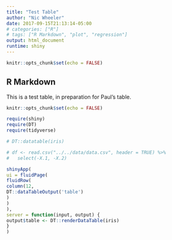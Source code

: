 ```yaml
---
title: "Test Table"
author: "Nic Wheeler"
date: 2017-09-15T21:13:14-05:00
# categories: ["R"]
# tags: ["R Markdown", "plot", "regression"]
output: html_document
runtime: shiny
---
```

  
  ```r
knitr::opts_chunk$set(echo = FALSE)
```

## R Markdown

This is a test table, in preparation for Paul's table.

```r
knitr::opts_chunk$set(echo = FALSE)

require(shiny)
require(DT)
require(tidyverse)

# DT::datatable(iris)

# df <- read.csv("../../data/data.csv", header = TRUE) %>%
#   select(-X.1, -X.2)

shinyApp(
ui = fluidPage(
fluidRow(
column(12,
DT::dataTableOutput('table')
)
)
),
server = function(input, output) {
output$table <- DT::renderDataTable(iris)
}
)
```



